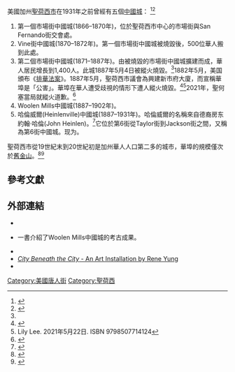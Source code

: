 {{NoteTA
| G1=美國加州城市
}}
{{Infobox settlement
| background_color=
|image_skyline=Circle of Palms Plaza - Night.JPG
|image_caption=位於市場街中國城舊址的{{link-en|Fairmont旅館|Fairmont San Jose}}
<!--See Template:Infobox settlement for additional fields that may be available-->
<!--See the Table at Infobox settlement for all fields and descriptions of usage-->
<!-- Basic info ---------------->
|name=聖荷西華埠<!-- at least one of the first two fields must be filled in -->
|settlement_type        = 華埠<!--such as Town, Village, City, Borough etc.-->
<!-- General information --------------->
|coordinates={{Coord|37|20|N|121|54|W}}
<!-- Area/postal codes & others -------->
|postal_code_type=[[美國郵區編號|邮政编码]]
|postal_code= 95112
|area_code={{link-en|408|Area codes 408 and 669}}
}}
美國加州[[聖荷西_(加利福尼亞州)|聖荷西市]]在1931年之前曾經有五個[[唐人街|中國城]]：
<ref>{{Cite news | url=http://www.chinaqw.com/hqhr/hryj/200801/24/104135.shtml | title=華裔女作家講述中國城歷史：聖荷西曾有五個華埠 | location=美国 | newspaper=《侨报》 | access-date=2016-07-13 | archive-url=https://web.archive.org/web/20170305030941/http://www.chinaqw.com/hqhr/hryj/200801/24/104135.shtml | archive-date=2017-03-05 | dead-url=no }}</ref><ref name=lillian>{{cite book|author1=Lillian Gong-Guy|author2=Gerrye Wong|title=Chinese in San Jose and the Santa Clara Valley|url=http://books.google.com/books?id=Q1iXsBTZTPYC&pg=PA9|date=2007年|publisher=Arcadia Publishing|isbn=978-0-7385-4777-0|pages=第9-10頁}}</ref>
# 第一個市場街中國城(1866–1870年)，位於聖荷西市中心的市場街與San Fernando街交會處。
# Vine街中國城(1870–1872年)。第一個市場街中國城被燒毀後，500位華人搬到此處。
# 第二個市場街中國城(1871–1887年)。由被燒毀的市場街中國城擴建而成，華人居民增長到1,400人。此城1887年5月4日被縱火燒毀。<ref name="chcp"/>1882年5月，美国頒布《[[美国排华法案|排華法案]]》。1887年5月，聖荷西市議會為興建新市府大廈，而宣稱華埠是「公害」。華埠在華人遭受歧視的情形下遭人縱火燒毀。<ref>{{Cite web|url=https://www.worldjournal.com/wj/story/121369/5765760|title=1887年華埠遭縱火 聖荷西市議會將就排華歷史道歉|website=世界新聞網|access-date=2021-09-24|archive-date=2021-09-24|archive-url=https://web.archive.org/web/20210924201850/https://www.worldjournal.com/wj/story/121369/5765760|dead-url=no}}</ref><ref>Lily Lee. {{Google Book|GY53zgEACAAJ|Fire Scar: The Untold Story of the 1887 Burning of San Jose's Chinatown}} 2021年5月22日. ISBN 9798507714124</ref>2021年，聖何塞當局就縱火道歉。<ref>{{cite news |title=曾縱火毀中國城 加州聖何塞將為排華道歉 |url=https://www.singtaousa.com/2021-09-24/%E6%9B%BE%E7%B8%B1%E7%81%AB%E6%AF%80%E4%B8%AD%E5%9C%8B%E5%9F%8E-%E5%8A%A0%E5%B7%9E%E8%81%96%E4%BD%95%E5%A1%9E%E5%B0%87%E7%82%BA%E6%8E%92%E8%8F%AF%E9%81%93%E6%AD%89/3654251 |accessdate=2021-09-30 |archive-date=2021-09-30 |archive-url=https://web.archive.org/web/20210930105715/https://www.singtaousa.com/2021-09-24/%E6%9B%BE%E7%B8%B1%E7%81%AB%E6%AF%80%E4%B8%AD%E5%9C%8B%E5%9F%8E-%E5%8A%A0%E5%B7%9E%E8%81%96%E4%BD%95%E5%A1%9E%E5%B0%87%E7%82%BA%E6%8E%92%E8%8F%AF%E9%81%93%E6%AD%89/3654251 |dead-url=no }}</ref>
# Woolen Mills中國城(1887–1902年)。
# 哈倫威爾(Heinlenville)中國城(1887–1931年)。哈倫威爾的名稱來自德裔房东約翰‧哈倫(John Heinlen)。<ref>{{Cite news | url=http://www.mercurynews.com/ci_20760954/artifacts-exhibited-from-long-buried-san-jose-chinatown | title=Artifacts exhibited from a long-buried Market Street Chinatown in San Jose | newspaper=San Jose Mercury News | access-date=2016-07-25 | archive-url=https://web.archive.org/web/20131225193250/http://www.mercurynews.com/ci_20760954/artifacts-exhibited-from-long-buried-san-jose-chinatown | archive-date=2013-12-25 | dead-url=no }}</ref>它位於第6街從Taylor街到Jackson街之間，又稱為第6街中國城。现为{{le|日本城 (聖荷西)|Japantown, San Jose|日本城}}。
聖荷西市從19世紀末到20世紀初是加州華人人口第二多的城市，華埠的規模僅次於[[舊金山唐人街|舊金山]]。<ref>{{Cite news| url=http://www.mercurynews.com/san-jose-neighborhoods/ci_21544101/exhibit-tells-history-san-joses-market-street-chinatown| title=Exhibit tells history of San Jose's Market Street Chinatown| newspaper=San Jose Mercury News| deadurl=yes| archiveurl=https://web.archive.org/web/20121101154808/http://www.mercurynews.com/san-jose-neighborhoods/ci_21544101/exhibit-tells-history-san-joses-market-street-chinatown| archivedate=2012-11-01}}</ref><ref name="chcp">{{Cite web | url=http://chcp.org/virtual-museum-library/woolen-mills-chinatown/ | title=Woolen Mills Chinatown | publisher=中華歷史文化協會 | access-date=2016-07-13 | archive-url=https://web.archive.org/web/20160815125623/http://chcp.org/virtual-museum-library/woolen-mills-chinatown/ | archive-date=2016-08-15 | dead-url=no }}</ref>

==參考文獻==
{{reflist}}

==外部連結==
* {{cite book|author=Connie Young Yu(虞容儀芳)|title=''Chinatown, San Jose, USA''|url=http://books.google.com/books?id=-YskAAAACAAJ|date=2001年|publisher=San Jose Historical Museum Association|isbn=978-0-914139-12-6}}
* {{cite book|author1=Rebecca Allen|author2=Mark Hylkema|title=''Life Along the Guadalupe River: An Archaeological and Historical Journey''| url=http://books.google.com/books?id=lC3LAAAACAAJ|date=1 August 2002|publisher=Friends of Guadalupe River Park & Gardens|isbn=978-0-9721576-0-5}}一書介紹了Woolen Mills中國城的考古成果。
* {{Cite news | url=http://news.xinhuanet.com/local/2013-04/18/c_124597546.htm | title=美國「城下之城」展覽再現聖荷西古中國城面貌 | date=2013年4月18日 | work=中国新闻网 | deadurl=yes | archiveurl=https://web.archive.org/web/20170305072648/http://news.xinhuanet.com/local/2013-04/18/c_124597546.htm | archivedate=2017年3月5日 }}
* [http://www.sanjose.com/city-beneath-the-city-e1593321 ''City Beneath the City'' - An Art Installation by Rene Yung] {{Wayback|url=http://www.sanjose.com/city-beneath-the-city-e1593321 |date=20190619192547 }}
* {{Cite web | url=https://marketstreet.stanford.edu/ | title=''Market Street Chinatown Archaeological Project'' | trans_title=市場街中國城考古計劃 | publisher=[[史丹佛大學|史丹佛大學]] | access-date=2016-07-13 | archive-date=2021-04-13 | archive-url=https://web.archive.org/web/20210413021318/http://marketstreet.stanford.edu/ | dead-url=no }}

{{唐人街}}
{{Authority control}}
[[Category:美國唐人街|Category:美國唐人街]]
[[Category:聖荷西|Category:聖荷西]]